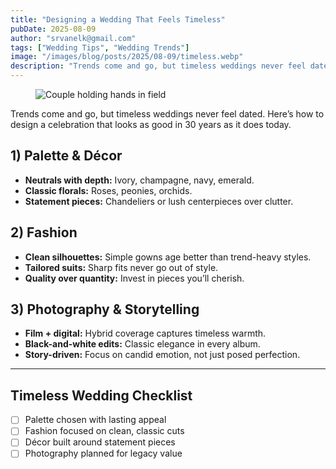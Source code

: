 ```yaml
---
title: "Designing a Wedding That Feels Timeless"
pubDate: 2025-08-09
author: "srvanelk@gmail.com"
tags: ["Wedding Tips", "Wedding Trends"]
image: "/images/blog/posts/2025/08-09/timeless.webp"
description: "Trends come and go, but timeless weddings never feel dated. Here’s how to design a celebration that looks as good in 30 years as it does today."
---
```


<figure>
  <img
    src="/images/blog/posts/2025/08-09/timeless.webp"
    alt="Couple holding hands in field"
  />
</figure>

Trends come and go, but timeless weddings never feel dated. Here’s how to design a celebration that looks as good in 30 years as it does today.

## 1) Palette & Décor
- **Neutrals with depth:** Ivory, champagne, navy, emerald.  
- **Classic florals:** Roses, peonies, orchids.  
- **Statement pieces:** Chandeliers or lush centerpieces over clutter.  

## 2) Fashion
- **Clean silhouettes:** Simple gowns age better than trend-heavy styles.  
- **Tailored suits:** Sharp fits never go out of style.  
- **Quality over quantity:** Invest in pieces you’ll cherish.  

## 3) Photography & Storytelling
- **Film + digital:** Hybrid coverage captures timeless warmth.  
- **Black-and-white edits:** Classic elegance in every album.  
- **Story-driven:** Focus on candid emotion, not just posed perfection.  

---

## Timeless Wedding Checklist
- [ ] Palette chosen with lasting appeal  
- [ ] Fashion focused on clean, classic cuts  
- [ ] Décor built around statement pieces  
- [ ] Photography planned for legacy value  
